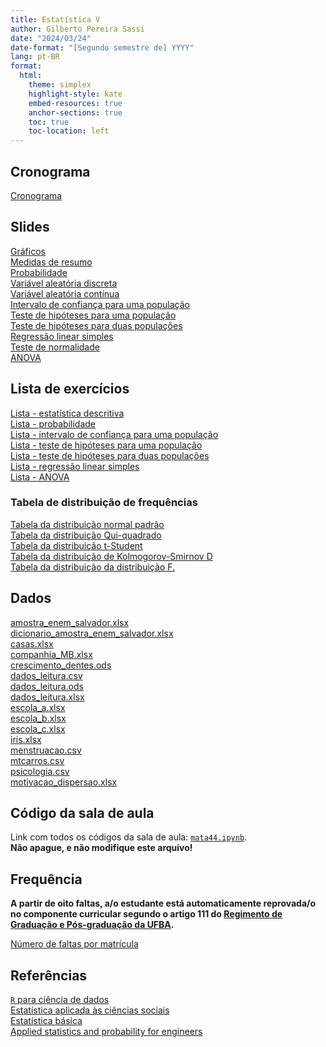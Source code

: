 ```yaml
---
title: Estatística V
author: Gilberto Pereira Sassi
date: "2024/03/24"
date-format: "[Segundo semestre de] YYYY"
lang: pt-BR
format:
  html:
    theme: simplex
    highlight-style: kate
    embed-resources: true
    anchor-sections: true
    toc: true
    toc-location: left
---
```


## Cronograma

[Cronograma](https://docs.google.com/spreadsheets/d/1jc-byWwXhYSUDD1LXeg8wABQDxQ3Thj26yjbOLfwUbg/edit?usp=drive_link){target="_blank"}

## Slides

[Gráficos](graficos.pdf){target="_blank"}<br>
[Medidas de resumo](medidasResumo.pdf){target="_blank"}<br>
[Probabilidade](introProb.pdf){target="_blank"}<br>
[Variável aleatória discreta](varDiscreta.pdf){target="_blank"}<br>
[Variável aleatória contínua](varContinua.pdf){target="_blank"}<br>
[Intervalo de confiança para uma população](intervaloConfianca.pdf){target="_blank"}<br>
[Teste de hipóteses para uma população](testeHipoteses.pdf){target="_blank"}<br>
[Teste de hipóteses para duas populações](testeHipoteses2pop.pdf){target="_blank"}<br>
[Regressão linear simples](regressao-linear-simples.pdf){target="_blank"}<br>
[Teste de normalidade](normalidade.pdf){target="_blank"}<br>
[ANOVA](anova.pdf){target="_blank"}

## Lista de exercícios

[Lista - estatística descritiva](lista_est_descr.pdf){target="_blank"}<br>
[Lista - probabilidade](lista_prob.pdf){target="_blank"}<br>
[Lista - intervalo de confiança para uma população](lista-ex-ic.pdf){target="_blank"}<br>
[Lista - teste de hipóteses para uma população](lista-teste-1-pop.pdf){target="_blank"}<br>
[Lista - teste de hipóteses para duas populações](lista-teste-2-pop.pdf){target="_blank"}<br>
[Lista - regressão linear simples](regressao-linear-simples.pdf){target="_blank"}<br>
[Lista - ANOVA](anova.pdf){target="_blank"}

### Tabela de distribuição de frequências

[Tabela da distribuição normal padrão](tabela-z.pdf){target="_blank"}<br>
[Tabela da distribuição Qui-quadrado](tabela-chi-square.pdf)<br>
[Tabela da distribuição t-Student](tabela-t-student.pdf)<br>
[Tabela da distribuição de Kolmogorov-Smirnov D](tabela-X.pdf)<br>
[Tabela da distribuição da distribuição F.](tabela-F.pdf)

## Dados

[amostra_enem_salvador.xlsx](amostra_enem_salvador.xlsx)<br>
[dicionario_amostra_enem_salvador.xlsx](dicionario_enem_2023.xlsx)<br>
[casas.xlsx](casas.xlsx)<br>
[companhia_MB.xlsx](companhia_MB.xlsx)<br>
[crescimento_dentes.ods](crescimento_dentes.ods)<br>
[dados_leitura.csv](dados_leitura.csv)<br>
[dados_leitura.ods](dados_leitura.ods)<br>
[dados_leitura.xlsx](dados_leitura.xlsx)<br>
[escola_a.xlsx](escola_a.xlsx)<br>
[escola_b.xlsx](escola_b.xlsx)<br>
[escola_c.xlsx](escola_c.xlsx)<br>
[iris.xlsx](iris.xlsx)<br>
[menstruacao.csv](menstruacao.csv)<br>
[mtcarros.csv](mtcarros.csv)<br>
[psicologia.csv](psicologia.csv)<br>
[motivacao_dispersao.xlsx](motivacao_dispersao.xlsx)


## Código da sala de aula

Link com todos os códigos da sala de aula: [`mata44.ipynb`](https://colab.research.google.com/drive/1egQv34-UhlSUYWnaekp5sYO5G878VZPi?usp=drive_link){target="_blank"}. <br>
**Não apague, e não modifique este arquivo!**

## Frequência

**A partir de oito faltas, a/o estudante está automaticamente reprovada/o no componente curricular segundo o artigo 111 do [Regimento de Graduação e Pós-graduação da UFBA](https://ea.ufba.br/wp-content/uploads/2020/06/UFBA-Regulamento-Ensino-.pdf){target="_blank"}.**

[Número de faltas por matrícula](https://docs.google.com/spreadsheets/d/1fuYKn4fOszpNTsd-U1wSZ8oEkeBvmS_6mSKrPBroZAA/edit?usp=sharing){target="_blank"}


## Referências

[`R` para ciência de dados](https://r4ds.hadley.nz/){target="_blank"}<br>
[Estatística aplicada às ciências sociais](estatistica-aplicada-barbetta.pdf){target="_blank"}<br>
[Estatística básica](estatistica-basica-bussab-morettin.pdf){target="_blank"}<br>
[Applied statistics and probability for engineers](applied-statistics-montgomery.pdf){target="_blank"}